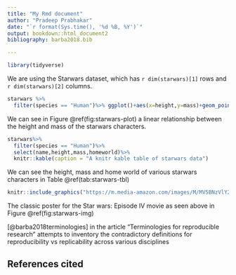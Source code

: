 ```yaml
---
title: "My Rmd document"
author: "Pradeep Prabhakar"
date: "`r format(Sys.time(), '%d %B, %Y')`"
output: bookdown::html_document2
bibliography: barba2018.bib

---
```


```r
library(tidyverse)
```

We are using the Starwars dataset, which has `r dim(starwars)[1]` rows and `r dim(starwars)[2]` columns.


```r
starwars %>%
  filter(species == "Human")%>% ggplot()+aes(x=height,y=mass)+geom_point()
```

We can see in Figure \@ref(fig:starwars-plot) a linear relationship between the height and mass of the starwars characters.


```r
starwars%>%
  filter(species == "Human")%>%
  select(name,height,mass,homeworld)%>%
  knitr::kable(caption = "A knitr kable table of starwars data")

```

We can see the height, mass and home world of various starwars characters in Table \@ref(tab:starwars-tbl)


```r
knitr::include_graphics("https://m.media-amazon.com/images/M/MV5BNzVlY2MwMjktM2E4OS00Y2Y3LWE3ZjctYzhkZGM3YzA1ZWM2XkEyXkFqcGdeQXVyNzkwMjQ5NzM@._V1_SY1000_CR0,0,643,1000_AL_.jpg")

```

The classic poster for the Star wars: Episode IV movie as seen above in Figure \@ref(fig:starwars-img)


[@barba2018terminologies] in the article "Terminologies for reproducible research" attempts to inventory the contradictory definitions for reproducibility vs replicability across various disciplines

## References cited


